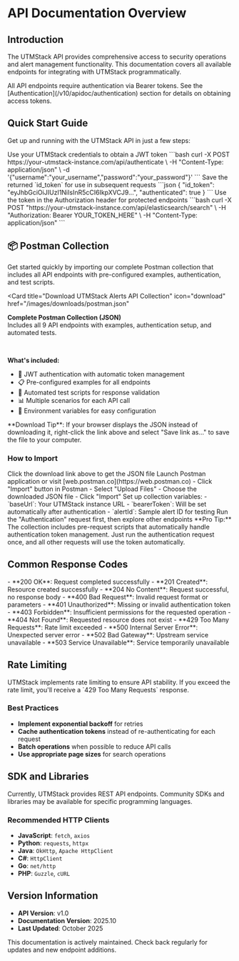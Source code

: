 # API Documentation Overview


## Introduction

The UTMStack API provides comprehensive access to security operations and alert management functionality. This documentation covers all available endpoints for integrating with UTMStack programmatically.

<Note>
All API endpoints require authentication via Bearer tokens. See the [Authentication](/v10/apidoc/authentication) section for details on obtaining access tokens.
</Note>


## Quick Start Guide

Get up and running with the UTMStack API in just a few steps:

<Steps>
  <Step title="Authenticate">
    Use your UTMStack credentials to obtain a JWT token
    ```bash
    curl -X POST https://your-utmstack-instance.com/api/authenticate \
      -H "Content-Type: application/json" \
      -d '{"username":"your_username","password":"your_password"}'
    ```
  </Step>
  
  <Step title="Store Token">
    Save the returned `id_token` for use in subsequent requests
    ```json
    {
      "id_token": "eyJhbGciOiJIUzI1NiIsInR5cCI6IkpXVCJ9...",
      "authenticated": true
    }
    ```
  </Step>
  
  <Step title="Make API Calls">
    Use the token in the Authorization header for protected endpoints
    ```bash
    curl -X POST "https://your-utmstack-instance.com/api/elasticsearch/search" \
      -H "Authorization: Bearer YOUR_TOKEN_HERE" \
      -H "Content-Type: application/json"
    ```
  </Step>
</Steps>


## 📦 Postman Collection

Get started quickly by importing our complete Postman collection that includes all API endpoints with pre-configured examples, authentication, and test scripts.

<Card 
  title="Download UTMStack Alerts API Collection" 
  icon="download"
  href="/images/downloads/postman.json"
>
  **Complete Postman Collection (JSON)**  
  Includes all 9 API endpoints with examples, authentication setup, and automated tests.
  
  <br/>
  
  **What's included:**
  - 🔐 JWT authentication with automatic token management
  - 📋 Pre-configured examples for all endpoints
  - 🧪 Automated test scripts for response validation
  - 📊 Multiple scenarios for each API call
  - 🔧 Environment variables for easy configuration
  
  <Tip>
  **Download Tip**: If your browser displays the JSON instead of downloading it, right-click the link above and select "Save link as..." to save the file to your computer.
  </Tip>
</Card>

### How to Import

<Steps>
  <Step title="Download Collection">
    Click the download link above to get the JSON file
  </Step>
  
  <Step title="Open Postman">
    Launch Postman application or visit [web.postman.co](https://web.postman.co)
  </Step>
  
  <Step title="Import Collection">
    - Click "Import" button in Postman
    - Select "Upload Files" 
    - Choose the downloaded JSON file
    - Click "Import"
  </Step>
  
  <Step title="Configure Environment">
    Set up collection variables:
    - `baseUrl`: Your UTMStack instance URL
    - `bearerToken`: Will be set automatically after authentication
    - `alertId`: Sample alert ID for testing
  </Step>
  
  <Step title="Start Testing">
    Run the "Authentication" request first, then explore other endpoints
  </Step>
</Steps>

<Tip>
**Pro Tip:** The collection includes pre-request scripts that automatically handle authentication token management. Just run the authentication request once, and all other requests will use the token automatically.
</Tip>


## Common Response Codes

<AccordionGroup>
  <Accordion title="2xx Success Codes">
    - **200 OK**: Request completed successfully
    - **201 Created**: Resource created successfully
    - **204 No Content**: Request successful, no response body
  </Accordion>

  <Accordion title="4xx Client Error Codes">
    - **400 Bad Request**: Invalid request format or parameters
    - **401 Unauthorized**: Missing or invalid authentication token
    - **403 Forbidden**: Insufficient permissions for the requested operation
    - **404 Not Found**: Requested resource does not exist
    - **429 Too Many Requests**: Rate limit exceeded
  </Accordion>

  <Accordion title="5xx Server Error Codes">
    - **500 Internal Server Error**: Unexpected server error
    - **502 Bad Gateway**: Upstream service unavailable
    - **503 Service Unavailable**: Service temporarily unavailable
  </Accordion>
</AccordionGroup>


## Rate Limiting

<Info>
UTMStack implements rate limiting to ensure API stability. If you exceed the rate limit, you'll receive a `429 Too Many Requests` response.
</Info>

### Best Practices

- **Implement exponential backoff** for retries
- **Cache authentication tokens** instead of re-authenticating for each request
- **Batch operations** when possible to reduce API calls
- **Use appropriate page sizes** for search operations


## SDK and Libraries

<Note>
Currently, UTMStack provides REST API endpoints. Community SDKs and libraries may be available for specific programming languages.
</Note>

### Recommended HTTP Clients

- **JavaScript**: `fetch`, `axios`
- **Python**: `requests`, `httpx`
- **Java**: `OkHttp`, `Apache HttpClient`
- **C#**: `HttpClient`
- **Go**: `net/http`
- **PHP**: `Guzzle`, `cURL`


## Version Information

- **API Version**: v1.0
- **Documentation Version**: 2025.10
- **Last Updated**: October 2025

<Tip>
This documentation is actively maintained. Check back regularly for updates and new endpoint additions.
</Tip>
